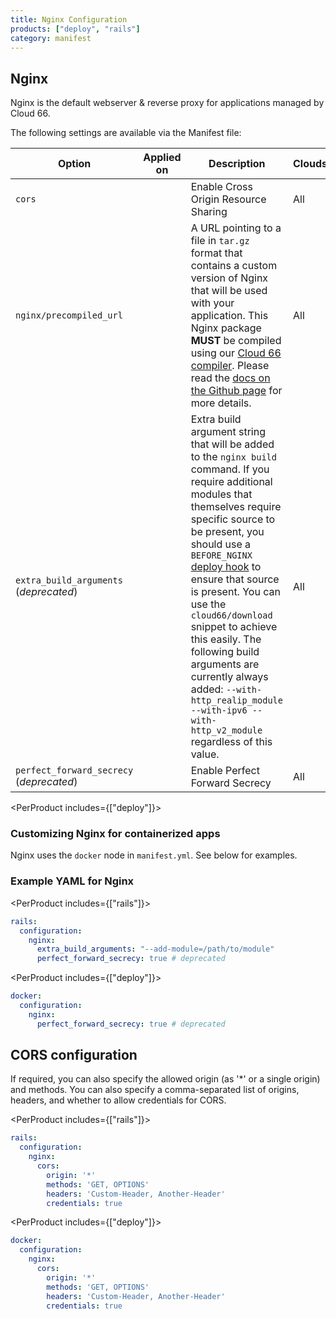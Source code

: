 ```yaml
---
title: Nginx Configuration
products: ["deploy", "rails"]
category: manifest
---
```


## Nginx

Nginx is the default webserver & reverse proxy for applications managed by Cloud 66.

The following settings are available via the Manifest file:

|Option|Applied on|Description|Clouds|
|--- |--- |--- |--- |
|`cors`|<Glyph icon="redeploy" />|Enable Cross Origin Resource Sharing|All|
|`nginx/precompiled_url`|<Glyph icon="build" />|A URL pointing to a file in `tar.gz` format that contains a custom version of Nginx that will be used with your application. This Nginx package **MUST** be compiled using our [Cloud 66 compiler](https://github.com/cloud66-oss/nginx-compiler). Please read the [docs on the Github page](https://github.com/cloud66-oss/nginx-compiler#readme) for more details.|All|
|`extra_build_arguments` (*deprecated*)|<Glyph icon="build" />|Extra build argument string that will be added to the `nginx build` command. If you require additional modules that themselves require specific source to be present, you should use a `BEFORE_NGINX` [deploy hook](/:product/:version?/deploy-hooks/deploy-hooks#hook-points) to ensure that source is present. You can use the `cloud66/download` snippet to achieve this easily. The following build arguments are currently always added: `--with-http_realip_module --with-ipv6 --with-http_v2_module` regardless of this value.|All|
|`perfect_forward_secrecy` (*deprecated*)|<Glyph icon="redeploy" />|Enable Perfect Forward Secrecy|All|

<PerProduct includes={["deploy"]}>

### Customizing Nginx for containerized apps

Nginx uses the `docker` node in `manifest.yml`. See below for examples.

</PerProduct>

### Example YAML for Nginx

<PerProduct includes={["rails"]}>
```yaml
rails:
  configuration:
    nginx:
      extra_build_arguments: "--add-module=/path/to/module"
      perfect_forward_secrecy: true # deprecated
```
</PerProduct>

<PerProduct includes={["deploy"]}>
```yaml
docker:
  configuration:
    nginx:
      perfect_forward_secrecy: true # deprecated
```

</PerProduct>

## CORS configuration

If required, you can also specify the allowed origin (as '\*' or a single origin) and methods. You can also specify a comma-separated list of origins, headers, and whether to allow credentials for CORS.

<PerProduct includes={["rails"]}>

```yaml
rails:
  configuration:
    nginx:
      cors:
        origin: '*'
        methods: 'GET, OPTIONS'
        headers: 'Custom-Header, Another-Header'
        credentials: true
```

</PerProduct>

<PerProduct includes={["deploy"]}>

```yaml
docker:
  configuration:
    nginx:
      cors:
        origin: '*'
        methods: 'GET, OPTIONS'
        headers: 'Custom-Header, Another-Header'
        credentials: true
```
</PerProduct>